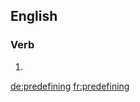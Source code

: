 ==English==

===Verb===
{{head|en}}

# {{present participle of|predefine}}

[[de:predefining]]
[[fr:predefining]]